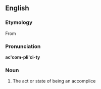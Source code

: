 ==English==

===Etymology===
From {{suffix|accomplice|ity}}

===Pronunciation===
'''ac'com-pli'ci-ty'''
{{rfp}}

===Noun===
{{en-noun|-}}

# {{rare}} The act or state of being an accomplice